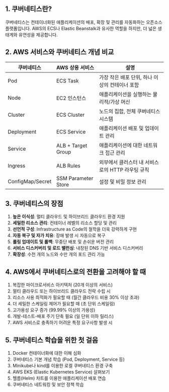 ## 1. 쿠버네티스란?

쿠버네티스는 컨테이너화된 애플리케이션의 배포, 확장 및 관리를 자동화하는 오픈소스 플랫폼입니다. AWS의 ECS나 Elastic Beanstalk과 유사한 역할을 하지만, 더 넓은 생태계와 유연성을 제공합니다.

## 2. AWS 서비스와 쿠버네티스 개념 비교

| 쿠버네티스       | AWS 상응 서비스     | 설명                                             |
| ---------------- | ------------------- | ------------------------------------------------ |
| Pod              | ECS Task            | 가장 작은 배포 단위, 하나 이상의 컨테이너 포함   |
| Node             | EC2 인스턴스        | 애플리케이션을 실행하는 물리적/가상 머신         |
| Cluster          | ECS Cluster         | 노드의 집합, 전체 쿠버네티스 시스템              |
| Deployment       | ECS Service         | 애플리케이션 배포 및 업데이트 관리               |
| Service          | ALB + Target Group  | 애플리케이션에 대한 네트워크 접근 관리           |
| Ingress          | ALB Rules           | 외부에서 클러스터 내 서비스로의 HTTP 라우팅 규칙 |
| ConfigMap/Secret | SSM Parameter Store | 설정 및 비밀 정보 관리                           |

## 3. 쿠버네티스의 장점

1. **높은 이식성**: 멀티 클라우드 및 하이브리드 클라우드 환경 지원
2. **세밀한 리소스 관리**: 컨테이너 레벨의 리소스 할당 및 관리
3. **선언적 구성**: Infrastructure as Code의 철학을 더욱 강력하게 구현
4. **자동 복구 및 자가 치유**: 장애 발생 시 자동으로 복구
5. **롤링 업데이트 및 롤백**: 무중단 배포 및 손쉬운 버전 관리
6. **서비스 디스커버리 및 로드 밸런싱**: 내장된 DNS 기반 서비스 디스커버리
7. **확장성**: 수천 개의 노드와 수만 개의 포드 관리 가능

## 4. AWS에서 쿠버네티스로의 전환을 고려해야 할 때

1. 복잡한 마이크로서비스 아키텍처 (20개 이상의 서비스)
2. 멀티 클라우드 또는 하이브리드 클라우드 전략 수립 시
3. 리소스 사용 최적화가 필요할 때 (월간 클라우드 비용 30% 이상 초과)
4. 더 세밀한 스케일링 제어가 필요할 때 (초 단위 스케일링)
5. 고가용성 요구 증가 (99.99% 이상의 가용성)
6. 개발-테스트-배포 주기 단축 필요 (일 단위 이하 릴리스)
7. AWS 서비스로 충족하기 어려운 특정 요구사항 발생 시

## 5. 쿠버네티스 학습을 위한 첫 걸음

1. Docker 컨테이너화에 대한 이해 심화
2. 쿠버네티스 기본 개념 학습 (Pod, Deployment, Service 등)
3. Minikube나 kind를 이용한 로컬 쿠버네티스 환경 구축
4. AWS EKS (Elastic Kubernetes Service) 살펴보기
5. 헬름(Helm) 차트를 이용한 애플리케이션 배포 연습
6. 쿠버네티스 네트워킹 및 보안 정책 학습
